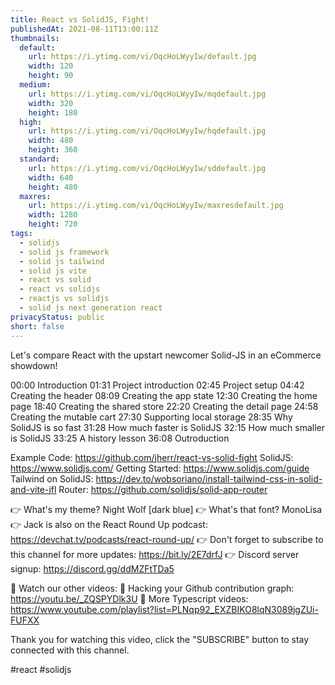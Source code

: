 ```yaml
---
title: React vs SolidJS, Fight!
publishedAt: 2021-08-11T13:00:11Z
thumbnails:
  default:
    url: https://i.ytimg.com/vi/OqcHoLWyyIw/default.jpg
    width: 120
    height: 90
  medium:
    url: https://i.ytimg.com/vi/OqcHoLWyyIw/mqdefault.jpg
    width: 320
    height: 180
  high:
    url: https://i.ytimg.com/vi/OqcHoLWyyIw/hqdefault.jpg
    width: 480
    height: 360
  standard:
    url: https://i.ytimg.com/vi/OqcHoLWyyIw/sddefault.jpg
    width: 640
    height: 480
  maxres:
    url: https://i.ytimg.com/vi/OqcHoLWyyIw/maxresdefault.jpg
    width: 1280
    height: 720
tags:
  - solidjs
  - solid js framework
  - solid js tailwind
  - solid js vite
  - react vs solid
  - react vs solidjs
  - reactjs vs solidjs
  - solid js next generation react
privacyStatus: public
short: false
---
```

  
  Let's compare React with the upstart newcomer Solid-JS in an eCommerce showdown!

00:00 Introduction
01:31 Project introduction
02:45 Project setup
04:42 Creating the header
08:09 Creating the app state
12:30 Creating the home page
18:40 Creating the shared store
22:20 Creating the detail page
24:58 Creating the mutable cart
27:30 Supporting local storage
28:35 Why SolidJS is so fast
31:28 How much faster is SolidJS
32:15 How much smaller is SolidJS
33:25 A history lesson
36:08 Outroduction

Example Code: https://github.com/jherr/react-vs-solid-fight
SolidJS: https://www.solidjs.com/
Getting Started: https://www.solidjs.com/guide
Tailwind on SolidJS: https://dev.to/wobsoriano/install-tailwind-css-in-solid-and-vite-jfl
Router: https://github.com/solidjs/solid-app-router

👉 What's my theme? Night Wolf [dark blue]
👉 What's that font? MonoLisa
👉 Jack is also on the React Round Up podcast: https://devchat.tv/podcasts/react-round-up/
👉 Don't forget to subscribe to this channel for more updates: https://bit.ly/2E7drfJ
👉 Discord server signup: https://discord.gg/ddMZFtTDa5

💢 Watch our other videos:
💟 Hacking your Github contribution graph: https://youtu.be/_ZQSPYDlk3U
💟 More Typescript videos: https://www.youtube.com/playlist?list=PLNqp92_EXZBIKO8lqN3089jgZUi-FUFXX

Thank you for watching this video, click the "SUBSCRIBE" button to stay connected with this channel. 

#react #solidjs
  